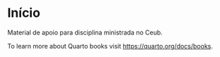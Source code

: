 # Início {.unnumbered}

Material de apoio para disciplina ministrada no Ceub.

To learn more about Quarto books visit <https://quarto.org/docs/books>.
